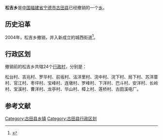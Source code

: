 {{中国乡级行政区
| 行政区全称 = 松吉乡
| 景观照片文件名 =
| 景观照片描述 =
| 汉语拼音 =
| 通用拼音 =
| 注音符號 =
| 其它标音类型1 =
| 其它标音1 =
| 其它标音类型2 =
| 其它标音2 =
| 其它语言类型1 =
| 其它语言地名1 =
| 其它语言类型2 =
| 其它语言地名2 =
| 上级行政区 = [[福建省|福建省]][[宁德市|宁德市]][[古田县|古田县]]
| 行政区类别 = [[乡|乡]]
| 行政区划代码 =
| 地理坐标 =
| 总面积 =
| 户籍人口 =
| 户籍人口年份 =
| 常住人口 =
| 常住人口年份 =
| 人口密度 =
| 行政区划 =
| 官方网站 =
| 政府驻地 =
| 邮政编码 =
| 毗邻行政区 =
| 位置图文件名 =
| 位置图描述 =
}}
'''松吉乡'''是[[中华人民共和国|中国]][[福建省|福建省]][[宁德市|宁德市]][[古田县|古田县]]已经撤销的一个[[乡|乡]]。

== 历史沿革 ==
2004年，松吉乡撤销，并入新成立的城西街道<ref>{{cite web|author=福建省人民政府|title=福建省人民政府关于撤销古田县新城镇、松吉乡、湖滨乡设立城东街道办事处、城西街道办事处的批复|url=http://www.fujian.gov.cn/zfxxgkl/xxgkml/jgzz/mzcjbzzc/200805/t20080527_72050.htm|accessdate=2011-11-23|date=2004-04-05|year=2004|deadurl=yes|archiveurl=https://archive.is/20120730171522/http://www.fujian.gov.cn/zfxxgkl/xxgkml/jgzz/mzcjbzzc/200805/t20080527_72050.htm|archivedate=2012-07-30}}</ref>。

== 行政区划 ==

撤销前的松吉乡共辖24个[[行政村|行政村]]，分别是：

松台村、吉兆村、罗华村、前坂村、沽洋里村、浣中村、浣下村、局下村、苏洋厝村、官江村、枣坪村、宝峰村、连墩村、罗峰村、下洋村、巴斗村、安洋村、长岭村、宝溪村、曹洋村、龙亭村、华山村、樟上村、莲桥村、古田溪电厂。

== 参考文献 ==
{{Reflist}}

{{古田县行政区划}}
{{福建小作品}}
[[Category:古田县乡镇|Category:古田县乡镇]]
[[Category:古田县行政区划|Category:古田县行政区划]]